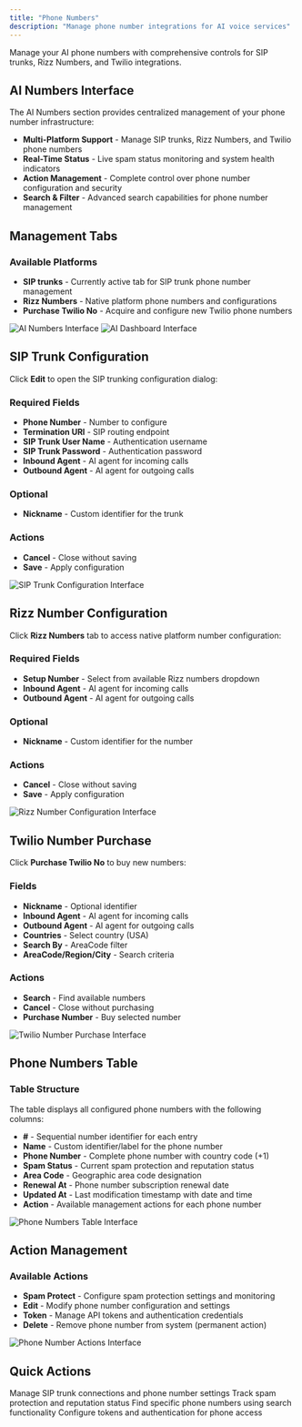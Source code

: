 ```yaml
---
title: "Phone Numbers"
description: "Manage phone number integrations for AI voice services"
---
```


Manage your AI phone numbers with comprehensive controls for SIP trunks, Rizz Numbers, and Twilio integrations.

## AI Numbers Interface

The AI Numbers section provides centralized management of your phone number infrastructure:

- **Multi-Platform Support** - Manage SIP trunks, Rizz Numbers, and Twilio phone numbers
- **Real-Time Status** - Live spam status monitoring and system health indicators  
- **Action Management** - Complete control over phone number configuration and security
- **Search & Filter** - Advanced search capabilities for phone number management


## Management Tabs

### Available Platforms
- **SIP trunks** - Currently active tab for SIP trunk phone number management
- **Rizz Numbers** - Native platform phone numbers and configurations  
- **Purchase Twilio No** - Acquire and configure new Twilio phone numbers

![AI Numbers Interface](/images/ai/AI-numbers-platform.png)
![AI Dashboard Interface](/images/ai/dashbaord-filter.png)
## SIP Trunk Configuration

Click **Edit** to open the SIP trunking configuration dialog:

### Required Fields
- **Phone Number** - Number to configure
- **Termination URI** - SIP routing endpoint
- **SIP Trunk User Name** - Authentication username
- **SIP Trunk Password** - Authentication password
- **Inbound Agent** - AI agent for incoming calls
- **Outbound Agent** - AI agent for outgoing calls

### Optional
- **Nickname** - Custom identifier for the trunk

### Actions
- **Cancel** - Close without saving
- **Save** - Apply configuration

![SIP Trunk Configuration Interface](/images/ai/AI-numbers-SIP-trunk.png)

## Rizz Number Configuration

Click **Rizz Numbers** tab to access native platform number configuration:

### Required Fields
- **Setup Number** - Select from available Rizz numbers dropdown
- **Inbound Agent** - AI agent for incoming calls
- **Outbound Agent** - AI agent for outgoing calls

### Optional
- **Nickname** - Custom identifier for the number

### Actions
- **Cancel** - Close without saving
- **Save** - Apply configuration


![Rizz Number Configuration Interface](/images/ai/AI-numbers-rizz-number.png)

## Twilio Number Purchase

Click **Purchase Twilio No** to buy new numbers:

### Fields
- **Nickname** - Optional identifier
- **Inbound Agent** - AI agent for incoming calls
- **Outbound Agent** - AI agent for outgoing calls
- **Countries** - Select country (USA)
- **Search By** - AreaCode filter
- **AreaCode/Region/City** - Search criteria

### Actions
- **Search** - Find available numbers
- **Cancel** - Close without purchasing
- **Purchase Number** - Buy selected number

![Twilio Number Purchase Interface](/images/ai/AI-numbers-purchase-number.png)

## Phone Numbers Table

### Table Structure
The table displays all configured phone numbers with the following columns:

- **#** - Sequential number identifier for each entry
- **Name** - Custom identifier/label for the phone number
- **Phone Number** - Complete phone number with country code (+1)
- **Spam Status** - Current spam protection and reputation status
- **Area Code** - Geographic area code designation
- **Renewal At** - Phone number subscription renewal date
- **Updated At** - Last modification timestamp with date and time
- **Action** - Available management actions for each phone number

![Phone Numbers Table Interface](/images/ai/AI-numbers-table.png)


## Action Management

### Available Actions
- **Spam Protect**  - Configure spam protection settings and monitoring
- **Edit** - Modify phone number configuration and settings
- **Token**  - Manage API tokens and authentication credentials
- **Delete** - Remove phone number from system (permanent action)

![Phone Number Actions Interface](/images/ai/AI-numbers-actions.png)



## Quick Actions

<CardGroup cols={2}>
  <Card title="Configure Numbers" icon="phone">
    Manage SIP trunk connections and phone number settings
  </Card>
  <Card title="Monitor Status" icon="shield">
    Track spam protection and reputation status
  </Card>
  <Card title="Search & Filter" icon="magnifying-glass">
    Find specific phone numbers using search functionality
  </Card>
  <Card title="Manage Security" icon="key">
    Configure tokens and authentication for phone access
  </Card>
</CardGroup>
